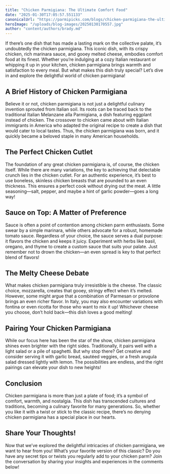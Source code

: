 ```yaml
---
title: "Chicken Parmigiana: The Ultimate Comfort Food"
date: "2025-01-30T17:05:57.551133"
canonicalUrl: "https://parmipicks.com/blogs/chicken-parmigiana-the-ultimate-comfort-food.md"
heroImage: "/uploads/blog-images/20250130170557.jpg"
author: "content/authors/brady.md"
---
```


If there’s one dish that has made a lasting mark on the collective palate, it’s undoubtedly the chicken parmigiana. This iconic dish, with its crispy chicken, rich marinara sauce, and gooey melted cheese, embodies comfort food at its finest. Whether you’re indulging at a cozy Italian restaurant or whipping it up in your kitchen, chicken parmigiana brings warmth and satisfaction to every meal. But what makes this dish truly special? Let’s dive in and explore the delightful world of chicken parmigiana!

## A Brief History of Chicken Parmigiana

Believe it or not, chicken parmigiana is not just a delightful culinary invention sprouted from Italian soil. Its roots can be traced back to the traditional Italian Melanzane alla Parmigiana, a dish featuring eggplant instead of chicken. The crossover to chicken came about with Italian immigrants in America who adapted the original recipe to create a dish that would cater to local tastes. Thus, the chicken parmigiana was born, and it quickly became a beloved staple in many American households.

## The Perfect Chicken Cutlet

The foundation of any great chicken parmigiana is, of course, the chicken itself. While there are many variations, the key to achieving that delectable crunch lies in the chicken cutlet. For an authentic experience, it’s best to use boneless, skinless chicken breasts that are pounded to an even thickness. This ensures a perfect cook without drying out the meat. A little seasoning—salt, pepper, and maybe a hint of garlic powder—goes a long way!

## Sauce on Top: A Matter of Preference

Sauce is often a point of contention among chicken parm enthusiasts. Some swear by a simple marinara, while others advocate for a robust, homemade tomato sauce. Regardless of your choice, the sauce serves a dual purpose: it flavors the chicken and keeps it juicy. Experiment with herbs like basil, oregano, and thyme to create a custom sauce that suits your palate. Just remember not to drown the chicken—an even spread is key to that perfect blend of flavors!

## The Melty Cheese Debate

What makes chicken parmigiana truly irresistible is the cheese. The classic choice, mozzarella, creates that gooey, stringy effect when it’s melted. However, some might argue that a combination of Parmesan or provolone brings an even richer flavor. In Italy, you may also encounter variations with fontina or even ricotta for those who want to mix it up! Whichever cheese you choose, don’t hold back—this dish loves a good melting!

## Pairing Your Chicken Parmigiana

While our focus here has been the star of the show, chicken parmigiana shines even brighter with the right sides. Traditionally, it pairs well with a light salad or a pile of spaghetti. But why stop there? Get creative and consider serving it with garlic bread, sautéed veggies, or a fresh arugula salad dressed lightly with lemon. The possibilities are endless, and the right pairings can elevate your dish to new heights!

## Conclusion

Chicken parmigiana is more than just a plate of food; it’s a symbol of comfort, warmth, and nostalgia. This dish has transcended cultures and traditions, becoming a culinary favorite for many generations. So, whether you like it with a twist or stick to the classic recipe, there’s no denying chicken parmigiana has a special place in our hearts.

## Share Your Thoughts!

Now that we’ve explored the delightful intricacies of chicken parmigiana, we want to hear from you! What’s your favorite version of this classic? Do you have any secret tips or twists you regularly add to your chicken parm? Join the conversation by sharing your insights and experiences in the comments below!

